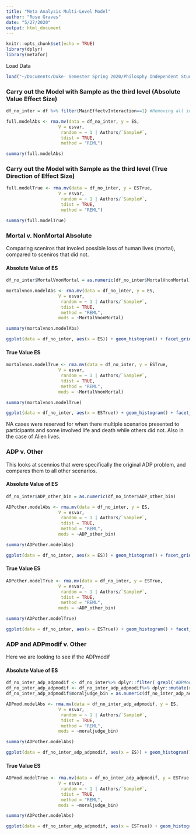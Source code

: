 ```yaml
---
title: "Meta Analysis Multi-Level Model"
author: "Rose Graves"
date: "5/27/2020"
output: html_document
---
```


```r
knitr::opts_chunk$set(echo = TRUE)
library(dplyr)
library(metafor)
```

Load Data
```r

load("~/Documents/Duke- Semester Spring 2020/Philosphy Independent Study/df.RData")

```


### Carry out the Model with Sample as the third level (Absolute Value Effect Size)

```r

df_no_inter = df %>% filter(MainEffectvInteraction==1) #Removing all interaction terms

full.modelAbs <- rma.mv(data = df_no_inter, y = ES,
                    V = esvar,
                     random = ~ 1 | Authors/`Sample#`, 
                     tdist = TRUE,
                     method = "REML")

summary(full.modelAbs)

```


### Carry out the Model with Sample as the third level (True Direction of Effect Size)

```r

full.modelTrue <- rma.mv(data = df_no_inter, y = ESTrue,
                    V = esvar,
                     random = ~ 1 | Authors/`Sample#`, 
                     tdist = TRUE,
                     method = "REML")

summary(full.modelTrue)

```

### Mortal v. NonMortal Absolute 

Comparing sceniros that involed possible loss of human lives (mortal), compared to sceniros that did not. 

#### Absolute Value of ES

```r

df_no_inter$MortalVnonMortal = as.numeric(df_no_inter$MortalVnonMortal)

mortalvnon.modelAbs <- rma.mv(data = df_no_inter, y = ES,
                    V = esvar,
                     random = ~ 1 | Authors/`Sample#`, 
                     tdist = TRUE,
                     method = "REML",
                    mods = ~MortalVnonMortal)

summary(mortalvnon.modelAbs)

ggplot(data = df_no_inter, aes(x = ES)) + geom_histogram() + facet_grid(.~MortalVnonMortal) + xlab("Effect Size")


```

#### True Value ES

```r

mortalvnon.modelTrue <- rma.mv(data = df_no_inter, y = ESTrue,
                    V = esvar,
                     random = ~ 1 | Authors/`Sample#`, 
                     tdist = TRUE,
                     method = "REML",
                    mods = ~MortalVnonMortal)

summary(mortalvnon.modelTrue)

ggplot(data = df_no_inter, aes(x = ESTrue)) + geom_histogram() + facet_grid(.~MortalVnonMortal) + xlab("Effect Size")


```

NA cases were reserved for when there multiple scenarios presented to participants and some involved life and death while others did not. Also in the case of Alien lives. 

### ADP v. Other

This looks at scennios that were specifically the original ADP problem, and compares them to all other scenarios.

#### Absolute Value of ES

```r

df_no_inter$ADP_other_bin = as.numeric(df_no_inter$ADP_other_bin)

ADPother.modelAbs <- rma.mv(data = df_no_inter, y = ES,
                    V = esvar,
                     random = ~ 1 | Authors/`Sample#`, 
                     tdist = TRUE,
                     method = "REML",
                    mods = ~ADP_other_bin)

summary(ADPother.modelAbs)

ggplot(data = df_no_inter, aes(x = ES)) + geom_histogram() + facet_grid(.~ADP_other_bin) + xlab("Effect Size")

```

#### True Value ES


```r

ADPother.modelTrue <- rma.mv(data = df_no_inter, y = ESTrue,
                    V = esvar,
                     random = ~ 1 | Authors/`Sample#`, 
                     tdist = TRUE,
                     method = "REML",
                    mods = ~ADP_other_bin)

summary(ADPother.modelTrue)

ggplot(data = df_no_inter, aes(x = ESTrue)) + geom_histogram() + facet_grid(.~ADP_other_bin) + xlab("Effect Size")

```

### ADP and ADPmodif v. Other

Here we are looking to see if the ADPmodif 

#### Absolute Value of ES

```r

df_no_inter_adp_adpmodif <- df_no_inter%>% dplyr::filter( grepl('ADPModif|ADP', MoralJudgeFactor))
df_no_inter_adp_adpmodif <- df_no_inter_adp_adpmodif%>% dplyr::mutate(moraljudge_bin = ifelse(MoralJudgeFactor =="ADP", 1,0))
df_no_inter_adp_adpmodif$moraljudge_bin = as.numeric(df_no_inter_adp_adpmodif$moraljudge_bin)

ADPmod.modelAbs <- rma.mv(data = df_no_inter_adp_adpmodif, y = ES,
                    V = esvar,
                     random = ~ 1 | Authors/`Sample#`, 
                     tdist = TRUE,
                     method = "REML",
                    mods = ~moraljudge_bin)

summary(ADPother.modelAbs)

ggplot(data = df_no_inter_adp_adpmodif, aes(x = ES)) + geom_histogram() + facet_grid(.~MoralJudgeFactor) + xlab("Effect Size")


```

#### True Value ES


```r

ADPmod.modelTrue <- rma.mv(data = df_no_inter_adp_adpmodif, y = ESTrue,
                    V = esvar,
                     random = ~ 1 | Authors/`Sample#`, 
                     tdist = TRUE,
                     method = "REML",
                    mods = ~moraljudge_bin)

summary(ADPother.modelAbs)

ggplot(data = df_no_inter_adp_adpmodif, aes(x = ESTrue)) + geom_histogram() + facet_grid(.~MoralJudgeFactor) + xlab("Effect Size")

```

